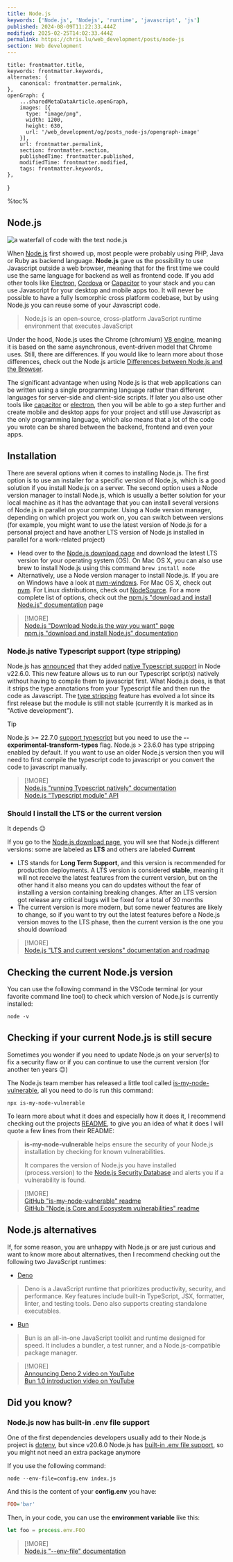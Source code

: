 ```yaml
---
title: Node.js
keywords: ['Node.js', 'Nodejs', 'runtime', 'javascript', 'js']
published: 2024-08-09T11:22:33.444Z
modified: 2025-02-25T14:02:33.444Z
permalink: https://chris.lu/web_development/posts/node-js
section: Web development
---
```



    title: frontmatter.title,
    keywords: frontmatter.keywords,
    alternates: {
        canonical: frontmatter.permalink,
    },
    openGraph: {
        ...sharedMetaDataArticle.openGraph,
        images: [{
          type: "image/png",
          width: 1200,
          height: 630,
          url: '/web_development/og/posts_node-js/opengraph-image'
        }],
        url: frontmatter.permalink,
        section: frontmatter.section,
        publishedTime: frontmatter.published,
        modifiedTime: frontmatter.modified,
        tags: frontmatter.keywords,
    },
}

%toc%

<article>

# Node.js

![a waterfall of code with the text node.js](../../../../public/assets/images/app/web_development/posts/node-js/banner.png '{ banner }')

When [Node.js](https://nodejs.org/) first showed up, most people were probably using PHP, Java or Ruby as backend language. **Node.js** gave us the possibility to use Javascript outside a web browser, meaning that for the first time we could use the same language for backend as well as frontend code. If you add other tools like [Electron](https://www.electronjs.org/), [Cordova](https://cordova.apache.org/) or [Capacitor](https://capacitorjs.com/) to your stack and you can use Javascript for your desktop and mobile apps too. It will never be possible to have a fully Isomorphic cross platform codebase, but by using Node.js you can reuse some of your Javascript code.

> Node.js is an open-source, cross-platform JavaScript runtime environment that executes JavaScript 

Under the hood, Node.js uses the Chrome (chromium) [V8 engine](https://nodejs.org/en/learn/getting-started/the-v8-javascript-engine), meaning it is based on the same asynchronous, event-driven model that Chrome uses. Still, there are differences. If you would like to learn more about those differences, check out the Node.js article [Differences between Node.js and the Browser](https://nodejs.org/en/learn/getting-started/differences-between-nodejs-and-the-browser).

The significant advantage when using Node.js is that web applications can be written using a single programming language rather than different languages for server-side and client-side scripts. If later you also use other tools like [capacitor](https://capacitorjs.com/) or [electron](https://www.electronjs.org/), then you will be able to go a step further and create mobile and desktop apps for your project and still use Javascript as the only programming language, which also means that a lot of the code you wrote can be shared between the backend, frontend and even your apps.

## Installation

There are several options when it comes to installing Node.js. The first option is to use an installer for a specific version of Node.js, which is a good solution if you install Node.js on a server. The second option uses a Node version manager to install Node.js, which is usually a better solution for your local machine as it has the advantage that you can install several versions of Node.js in parallel on your computer. Using a Node version manager, depending on which project you work on, you can switch between versions (for example, you might want to use the latest version of Node.js for a personal project and have another LTS version of Node.js installed in parallel for a work-related project)

* Head over to the [Node.js download page](https://nodejs.org/en/download) and download the latest LTS version for your operating system (OS). On Mac OS X, you can also use brew to install Node.js using this command `brew install node`
* Alternatively, use a Node version manager to install Node.js. If you are on Windows have a look at [nvm-windows](https://github.com/coreybutler/nvm-windows). For Mac OS X, check out [nvm](https://github.com/nvm-sh/nvm). For Linux distributions, check out [NodeSource](https://github.com/nodesource/distributions). For a more complete list of options, check out the [npm.js "download and install Node.js" documentation](https://docs.npmjs.com/downloading-and-installing-node-js-and-npm) page

> [!MORE]  
> [Node.js "Download Node.js the way you want" page](https://nodejs.org/en/download/package-manager)  
> [npm.js "download and install Node.js" documentation](https://docs.npmjs.com/downloading-and-installing-node-js-and-npm)  

### Node.js native Typescript support (type stripping)

Node.js has [announced](https://nodejs.org/en/blog/release/v22.6.0) that they added [native Typescript support](https://nodejs.org/en/learn/typescript/run-natively) in Node v22.6.0. This new feature allows us to run our Typescript script(s) natively without having to compile them to javascript first. What Node.js does, is that it strips the type annotations from your Typescript file and then run the code as Javascript. The [type stripping](https://nodejs.org/api/typescript.html#type-stripping) feature has evolved a lot since its first release but the module is still not stable (currently it is marked as in "Active development").

> [!TIP]  
> Node.js >= 22.7.0 [support typescript](https://nodejs.org/api/typescript.html) but you need to use the **--experimental-transform-types** flag. Node.js > 23.6.0 has type stripping enabled by default. If you want to use an older Node.js version then you will need to first compile the typescript code to javascript or you convert the code to javascript manually.

> [!MORE]  
> [Node.js "running Typescript natively" documentation](https://nodejs.org/en/learn/typescript/run-natively)  
> [Node.js "Typescript module" API](https://nodejs.org/api/typescript.html)  

### Should I install the LTS or the current version

It depends 😉

If you go to the [Node.js download page](https://nodejs.org/en/download), you will see that Node.js different versions: some are labeled as **LTS** and others are labeled **Current**

* LTS stands for **Long Term Support**, and this version is recommended for production deployments. A LTS version is considered **stable**, meaning it will not receive the latest features from the current version, but on the other hand it also means you can do updates without the fear of installing a version containing breaking changes. After an LTS version got release any critical bugs will be fixed for a total of 30 months
* The current version is more modern, but some newer features are likely to change, so if you want to try out the latest features before a Node.js version moves to the LTS phase, then the current version is the one you should download

> [!MORE]  
> [Node.js "LTS and current versions" documentation and roadmap](https://nodejs.org/en/about/previous-releases)  

## Checking the current Node.js version

You can use the following command in the VSCode terminal (or your favorite command line tool) to check which version of Node.js is currently installed:

```shell
node -v
```

## Checking if your current Node.js is still secure

Sometimes you wonder if you need to update Node.js on your server(s) to fix a security flaw or if you can continue to use the current version (for another ten years 😉)

The Node.js team member has released a little tool called [is-my-node-vulnerable](https://github.com/RafaelGSS/is-my-node-vulnerable), all you need to do is run this command:

```shell
npx is-my-node-vulnerable
```

To learn more about what it does and especially how it does it, I recommend checking out the projects [README](https://github.com/RafaelGSS/is-my-node-vulnerable), to give you an idea of what it does I will quote a few lines from their README:

> **is-my-node-vulnerable** helps ensure the security of your Node.js installation by checking for known vulnerabilities.
>  
> It compares the version of Node.js you have installed (process.version) to the [Node.js Security Database](https://github.com/nodejs/security-wg/tree/main/vuln) and alerts you if a vulnerability is found.

> [!MORE]  
> [GitHub "is-my-node-vulnerable" readme](https://github.com/RafaelGSS/is-my-node-vulnerable)  
> [GitHub "Node.js Core and Ecosystem vulnerabilities" readme](https://github.com/nodejs/security-wg/tree/main/vuln)  

## Node.js alternatives

If, for some reason, you are unhappy with Node.js or are just curious and want to know more about alternatives, then I recommend checking out the following two JavaScript runtimes:

* [Deno](https://deno.com/)

> Deno is a JavaScript runtime that prioritizes productivity, security, and performance. Key features include built-in TypeScript, JSX, formatter, linter, and testing tools. Deno also supports creating standalone executables.

* [Bun](https://bun.sh/)

> Bun is an all-in-one JavaScript toolkit and runtime designed for speed. It includes a bundler, a test runner, and a Node.js-compatible package manager.

> [!MORE]  
> [Announcing Deno 2 video on YouTube](https://www.youtube.com/watch?v=d35SlRgVxT8)  
> [Bun 1.0 introduction video on YouTube](https://www.youtube.com/watch?v=BsnCpESUEqM)  

## Did you know?

### Node.js now has built-in .env file support

One of the first dependencies developers usually add to their Node.js project is [dotenv](https://www.npmjs.com/package/dotenv), but since v20.6.0 Node.js has [built-in .env file support](https://github.com/nodejs/node/blob/main/doc/changelogs/CHANGELOG_V20.md#built-in-env-file-support), so you might not need an extra package anymore

If you use the following command:

```shell
node --env-file=config.env index.js
```

And this is the content of your **config.env** you have:

```ini
FOO='bar'
```

Then, in your code, you can use the **environment variable** like this:

```js
let foo = process.env.FOO
```

> [!MORE]  
> [Node.js "--env-file" documentation](https://nodejs.org/docs/latest/api/cli.html#--env-fileconfig)  

</article>
